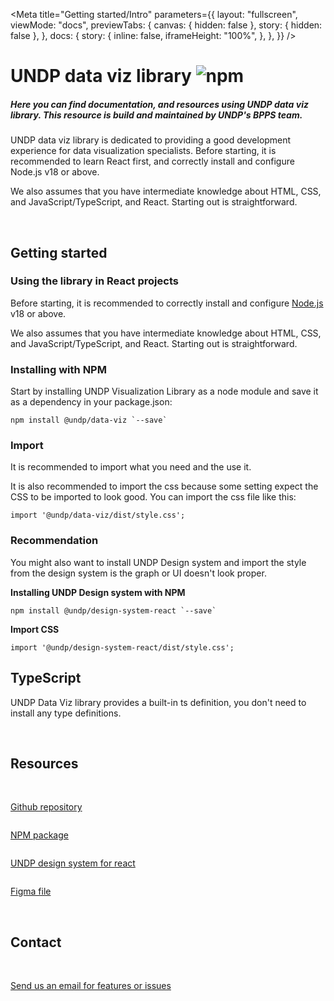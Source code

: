 
<Meta
  title="Getting started/Intro"
  parameters={{
    layout: "fullscreen",
    viewMode: "docs",
    previewTabs: {
      canvas: { hidden: false },
      story: { hidden: false },
    },
    docs: {
      story: {
        inline: false,
        iframeHeight: "100%",
      },
    },
  }}
/>

# UNDP data viz library ![npm](https://img.shields.io/npm/v/@undp/data-viz)

##### Here you can find documentation, and resources using UNDP data viz library. This resource is build and maintained by UNDP's BPPS team.

UNDP data viz library is dedicated to providing a good development experience for data visualization specialists. Before starting, it is recommended to learn React first, and correctly install and configure Node.js v18 or above. 

We also assumes that you have intermediate knowledge about HTML, CSS, and JavaScript/TypeScript, and React. Starting out is straightforward.

<br />

## Getting started

### Using the library in React projects

Before starting, it is recommended to correctly install and configure [Node.js](https://nodejs.org/en/download) v18 or above.

We also assumes that you have intermediate knowledge about HTML, CSS, and JavaScript/TypeScript, and React. Starting out is straightforward.
      
### Installing with NPM

Start by installing UNDP Visualization Library as a node module and save it as a dependency in your package.json:
```
npm install @undp/data-viz `--save`
```

### Import

It is recommended to import what you need and the use it.

It is also recommended to import the css because some setting expect the CSS to be imported to look good. You can import the css file like this:
```
import '@undp/data-viz/dist/style.css';
```

### Recommendation

You might also want to install UNDP Design system and import the style from the design system is the graph or UI doesn't look proper.

__Installing UNDP Design system with NPM__

```
npm install @undp/design-system-react `--save`
```

__Import CSS__

```
import '@undp/design-system-react/dist/style.css';
```

## TypeScript

UNDP Data Viz library provides a built-in ts definition, you don't need to install any type definitions.

<br />

## Resources

<br />

<div className='flex gap-4 flex-wrap'>
  <div className="flex github">
    <a href="https://github.com/UNDP-Data/undp-visualization-library" target="_blank" className='flex items-center gap-2 bg-primary-gray-300 p-4'>
      <img width={'32px'} src={githubLogo} alt="" />
      <P className='m-0 md:m-0'>Github repository</P>
    </a>
  </div>
  <div className="flex github">
    <a href="https://www.npmjs.com/package/@undp/data-viz" target="_blank" className='flex items-center gap-2 bg-primary-gray-300 p-4'>
      <img width={'48px'} src={npmIcon} alt="" />
      <P className='m-0 md:m-0'>NPM package</P>
    </a>
  </div>
  <div className="flex github">
    <a href="https://react.design.undp.org" target="_blank" className='flex items-center gap-2 bg-primary-gray-300 p-4'>
      <img width={'32px'} src={dsIcon} alt="" />
      <P className='m-0 md:m-0'>UNDP design system for react</P>
    </a>
  </div>
  <div className="flex github">
    <a href="https://www.figma.com/community/file/1371940840508081255" target="_blank" className='flex items-center gap-2 bg-primary-gray-300 p-4'>
      <img width={'32px'} src={figmaIcon} alt="" />
      <P className='m-0 md:m-0'>Figma file</P>
    </a>
  </div>
</div>

<br />

## Contact

<br />

<div className='flex gap-4 flex-wrap'>
  <div className="flex github">
    <a href="mailto:data@undp.org" target="_blank" className='flex items-center gap-2 bg-primary-gray-300 p-4'>
      <img width={'32px'} src={sendIcon} alt="" />
      <P className='m-0 md:m-0'>Send us an email for features or issues</P>
    </a>
  </div>
</div>